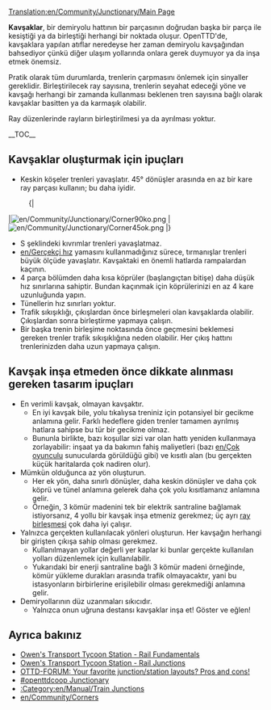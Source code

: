 [[Translation:en/Community/Junctionary/Main Page]]
{{en/Community/Junctionary/Navigation}}

'''Kavşaklar''', bir demiryolu hattının bir parçasının doğrudan başka bir parça ile kesiştiği ya da birleştiği herhangi bir noktada oluşur. OpenTTD'de, kavşaklara yapılan atıflar neredeyse her zaman demiryolu kavşağından bahsediyor çünkü diğer ulaşım yollarında onlara gerek duymuyor ya da inşa etmek önemsiz.

Pratik olarak tüm durumlarda, trenlerin çarpmasını önlemek için sinyaller gereklidir. Birleştirilecek ray sayısına, trenlerin seyahat edeceği yöne ve kavşağı herhangi bir zamanda kullanması beklenen tren sayısına bağlı olarak kavşaklar basitten ya da karmaşık olabilir.

Ray düzenlerinde rayların birleştirilmesi ya da ayrılması yoktur.

__TOC__

==Kavşaklar oluşturmak için ipuçları==

* Keskin köşeler trenleri yavaşlatır. 45° dönüşler arasında en az bir kare ray parçası kullanın; bu daha iyidir.
:{|
|[[File:en/Community/Junctionary/Corner90ko.png]]
|[[File:en/Community/Junctionary/Corner45ok.png]]
|}
* S şeklindeki kıvrımlar trenleri yavaşlatmaz.
* [[en/Gerçekçi hız]] yamasını kullanmadığınız sürece, tırmanışlar trenleri büyük ölçüde yavaşlatır. Kavşaktaki en önemli hatlarda rampalardan kaçının.
* 4 parça bölümden daha kısa köprüler (başlangıçtan bitişe) daha düşük hız sınırlarına sahiptir. Bundan kaçınmak için köprülerinizi en az 4 kare uzunluğunda yapın.
* Tünellerin hız sınırları yoktur.
* Trafik sıkışıklığı, çıkışlardan önce birleşmeleri olan kavşaklarda olabilir. Çıkışlardan sonra birleştirme yapmaya çalışın.
* Bir başka trenin birleşime noktasında önce geçmesini beklemesi gereken trenler trafik sıkışıklığına neden olabilir. Her çıkış hattını trenlerinizden daha uzun yapmaya çalışın.

==Kavşak inşa etmeden önce dikkate alınması gereken tasarım ipuçları==
* En verimli kavşak, olmayan kavşaktır.
** En iyi kavşak bile, yolu tıkalıysa treniniz için potansiyel bir gecikme anlamına gelir. Farklı hedeflere giden trenler tamamen ayrılmış hatlara sahipse bu tür bir gecikme olmaz.
** Bununla birlikte, bazı koşullar sizi var olan hattı yeniden kullanmaya zorlayabilir: inşaat ya da bakımın fahiş maliyetleri (bazı [[en/Çok oyunculu]] sunucularda görüldüğü gibi) ve kısıtlı alan (bu gerçekten küçük haritalarda çok nadiren olur).
* Mümkün olduğunca az yön oluşturun.
** Her ek yön, daha sınırlı dönüşler, daha keskin dönüşler ve daha çok köprü ve tünel anlamına gelerek daha çok yolu kısıtlamanız anlamına gelir.
** Örneğin, 3 kömür madenini tek bir elektrik santraline bağlamak istiyorsanız, 4 yollu bir kavşak inşa etmeniz gerekmez; üç ayrı [[en/Community/Junctionary/Line Merge|ray birleşmesi]] çok daha iyi çalışır.
* Yalnızca gerçekten kullanılacak yönleri oluşturun. Her kavşağın herhangi bir girişten çıkışa sahip olması gerekmez.
** Kullanılmayan yollar değerli yer kaplar ki bunlar gerçekte kullanılan yolları düzenlemek için kullanılabilir.
** Yukarıdaki bir enerji santraline bağlı 3 kömür madeni örneğinde, kömür yükleme durakları arasında trafik olmayacaktır, yani bu istasyonların birbirlerine erişilebilir olması gerekmediği anlamına gelir.
* Demiryollarının düz uzanmaları sıkıcıdır.
** Yalnızca onun uğruna destansı kavşaklar inşa et! Göster ve eğlen!

==Ayrıca bakınız==
* [http://www.transporttycoon.net/rail Owen's Transport Tycoon Station - Rail Fundamentals]
* [http://www.transporttycoon.net/junctions Owen's Transport Tycoon Station - Rail Junctions]
* [http://www.tt-forums.net/viewtopic.php?p=251709#251709 OTTD-FORUM: Your favorite junction/station layouts? Pros and cons!]
* [http://wiki.openttdcoop.org/Junctionary #openttdcoop Junctionary]
* [[:Category:en/Manual/Train Junctions]]
* [[en/Community/Corners]]